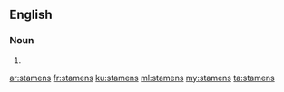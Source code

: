 ==English==

===Noun===
{{head|en|plural}}

# {{plural of|stamen|lang=en}}

[[ar:stamens]]
[[fr:stamens]]
[[ku:stamens]]
[[ml:stamens]]
[[my:stamens]]
[[ta:stamens]]